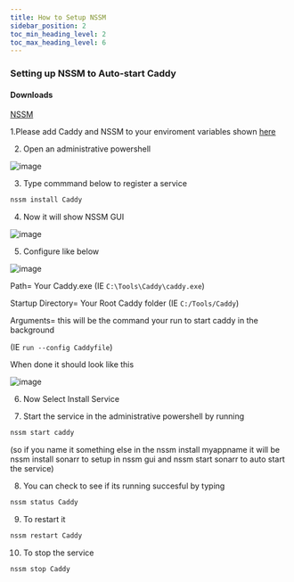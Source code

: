 ```yaml
---
title: How to Setup NSSM
sidebar_position: 2
toc_min_heading_level: 2
toc_max_heading_level: 6
---
```



### Setting up NSSM to Auto-start Caddy

#### Downloads

[NSSM](https://nssm.cc/release/nssm-2.24.zip)

1.Please add Caddy and NSSM to your enviroment variables shown [here](https://docs.demonwarriortech.com/Documented%20Tutorials/How_to_Install_Wordpress_on_Windows#setting-up-php-7x)

2. Open an administrative powershell

![image](https://github.com/DevilsDesigns/Youtube-Docs/assets/35183970/0123715b-a4e3-4bf6-9cc9-6c76420a5e32)

3. Type commmand below to register a service

```css
nssm install Caddy
```

4. Now it will show NSSM GUI

![image](https://github.com/DevilsDesigns/Youtube-Docs/assets/35183970/dfa654e9-97f7-42e3-8823-0bfee141c7cf)

5. Configure like below

![image](https://github.com/DevilsDesigns/Youtube-Docs/assets/35183970/974876ea-ca08-4b18-90c3-3fd890fd4fcd)

Path= Your Caddy.exe (IE `C:\Tools\Caddy\caddy.exe`)

Startup Directory= Your Root Caddy folder (IE `C:/Tools/Caddy`)

Arguments= this will be the command your run to start caddy in the background

(IE `run --config Caddyfile`)

When done it should look like this 

![image](https://github.com/DevilsDesigns/Youtube-Docs/assets/35183970/a3f7d5f2-87aa-4456-80a3-50cccb215cdd)

6. Now Select Install Service

7. Start the service in the administrative powershell by running 

```css
nssm start caddy
``` 

(so if you name it something else in the nssm install myappname it will be nssm install sonarr to setup in nssm gui and nssm start sonarr to auto start the service)

8. You can check to see if its running succesful by typing 

```css
nssm status Caddy
```

9. To restart it 

```css
nssm restart Caddy
```

10. To stop the service 

```css
nssm stop Caddy
```

<BuyMeACoffeeButton />